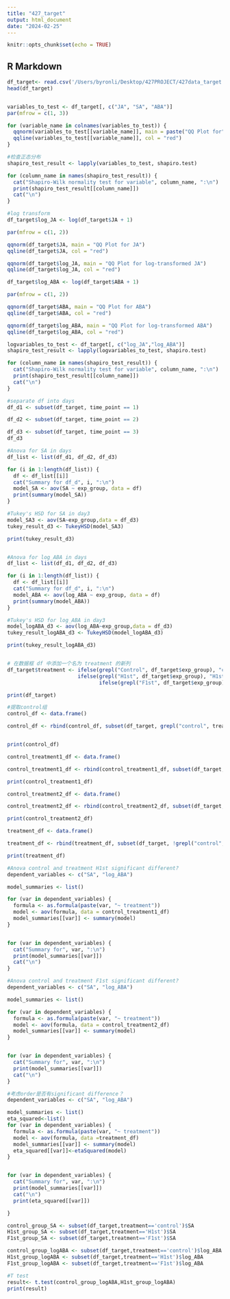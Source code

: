 ```yaml
---
title: "427_target"
output: html_document
date: "2024-02-25"
---
```


```r
knitr::opts_chunk$set(echo = TRUE)
```

## R Markdown


```r
df_target<- read.csv('/Users/byronli/Desktop/427PROJECT/427data_target.csv')
head(df_target)



```




```r
variables_to_test <- df_target[, c("JA", "SA", "ABA")]
par(mfrow = c(1, 3))

for (variable_name in colnames(variables_to_test)) {
  qqnorm(variables_to_test[[variable_name]], main = paste("QQ Plot for", variable_name))
  qqline(variables_to_test[[variable_name]], col = "red")
}
```



```r
#检查正态分布
shapiro_test_result <- lapply(variables_to_test, shapiro.test)

for (column_name in names(shapiro_test_result)) {
  cat("Shapiro-Wilk normality test for variable", column_name, ":\n")
  print(shapiro_test_result[[column_name]])
  cat("\n")
}

```
```r
#log transform
df_target$log_JA <- log(df_target$JA + 1) 

par(mfrow = c(1, 2))

qqnorm(df_target$JA, main = "QQ Plot for JA")
qqline(df_target$JA, col = "red")

qqnorm(df_target$log_JA, main = "QQ Plot for log-transformed JA")
qqline(df_target$log_JA, col = "red")


```
```r
df_target$log_ABA <- log(df_target$ABA + 1) 

par(mfrow = c(1, 2))

qqnorm(df_target$ABA, main = "QQ Plot for ABA")
qqline(df_target$ABA, col = "red")

qqnorm(df_target$log_ABA, main = "QQ Plot for log-transformed ABA")
qqline(df_target$log_ABA, col = "red")
```
```r
logvariables_to_test <- df_target[, c("log_JA","log_ABA")]
shapiro_test_result <- lapply(logvariables_to_test, shapiro.test)

for (column_name in names(shapiro_test_result)) {
  cat("Shapiro-Wilk normality test for variable", column_name, ":\n")
  print(shapiro_test_result[[column_name]])
  cat("\n")
}

```

```r
#separate df into days
df_d1 <- subset(df_target, time_point == 1)

df_d2 <- subset(df_target, time_point == 2)

df_d3 <- subset(df_target, time_point == 3)
df_d3
```

```r
#Anova for SA in days
df_list <- list(df_d1, df_d2, df_d3)

for (i in 1:length(df_list)) {
  df <- df_list[[i]]
  cat("Summary for df_d", i, ":\n")
  model_SA <- aov(SA ~ exp_group, data = df)
  print(summary(model_SA))
}

```
```r
#Tukey's HSD for SA in day3
model_SA3 <- aov(SA~exp_group,data = df_d3)
tukey_result_d3 <- TukeyHSD(model_SA3)

print(tukey_result_d3)



```


```r
#Anova for log_ABA in days
df_list <- list(df_d1, df_d2, df_d3)

for (i in 1:length(df_list)) {
  df <- df_list[[i]]
  cat("Summary for df_d", i, ":\n")
  model_ABA <- aov(log_ABA ~ exp_group, data = df)
  print(summary(model_ABA))
}

```

```r
#Tukey's HSD for log_ABA in day3
model_logABA_d3 <- aov(log_ABA~exp_group,data = df_d3)
tukey_result_logABA_d3 <- TukeyHSD(model_logABA_d3)

print(tukey_result_logABA_d3)



```




```r
# 在数据框 df 中添加一个名为 treatment 的新列
df_target$treatment <- ifelse(grepl("Control", df_target$exp_group), "control",
                       ifelse(grepl("H1st", df_target$exp_group), "H1st",
                              ifelse(grepl("F1st", df_target$exp_group), "F1st", NA)))

print(df_target)


```



```r
#提取control组
control_df <- data.frame()

control_df <- rbind(control_df, subset(df_target, grepl("control", treatment)))


print(control_df)

```

```r
control_treatment1_df <- data.frame()

control_treatment1_df <- rbind(control_treatment1_df, subset(df_target, !grepl("F1st", treatment)))

print(control_treatment1_df)


```

```r
control_treatment2_df <- data.frame()

control_treatment2_df <- rbind(control_treatment2_df, subset(df_target, !grepl("H1st", treatment)))

print(control_treatment2_df)


```
```r
treatment_df <- data.frame()

treatment_df <- rbind(treatment_df, subset(df_target, !grepl("control", treatment)))

print(treatment_df)


```



```r
#Anova control and treatment H1st significant different?
dependent_variables <- c("SA", "log_ABA")

model_summaries <- list()

for (var in dependent_variables) {
  formula <- as.formula(paste(var, "~ treatment"))
  model <- aov(formula, data = control_treatment1_df)
  model_summaries[[var]] <- summary(model)
}


for (var in dependent_variables) {
  cat("Summary for", var, ":\n")
  print(model_summaries[[var]])
  cat("\n")
}


```
```r
#Anova control and treatment F1st significant different?
dependent_variables <- c("SA", "log_ABA")

model_summaries <- list()

for (var in dependent_variables) {
  formula <- as.formula(paste(var, "~ treatment"))
  model <- aov(formula, data = control_treatment2_df)
  model_summaries[[var]] <- summary(model)
}


for (var in dependent_variables) {
  cat("Summary for", var, ":\n")
  print(model_summaries[[var]])
  cat("\n")
}


```

```r
#考虑order是否有significant difference？
dependent_variables <- c("SA", "log_ABA")

model_summaries <- list()
eta_squared<-list()
for (var in dependent_variables) {
  formula <- as.formula(paste(var, "~ treatment"))
  model <- aov(formula, data =treatment_df)
  model_summaries[[var]] <- summary(model)
  eta_squared[[var]]<-etaSquared(model)
}


for (var in dependent_variables) {
  cat("Summary for", var, ":\n")
  print(model_summaries[[var]])
  cat("\n")
  print(eta_squared[[var]])

}


```


```r
control_group_SA <- subset(df_target,treatment=='control')$SA
H1st_group_SA <- subset(df_target,treatment=='H1st')$SA
F1st_group_SA <- subset(df_target,treatment=='F1st')$SA

control_group_logABA <- subset(df_target,treatment=='control')$log_ABA
H1st_group_logABA <- subset(df_target,treatment=='H1st')$log_ABA
F1st_group_logABA <- subset(df_target,treatment=='F1st')$log_ABA

```


```r
#T test
result<- t.test(control_group_logABA,H1st_group_logABA)
print(result)
```

